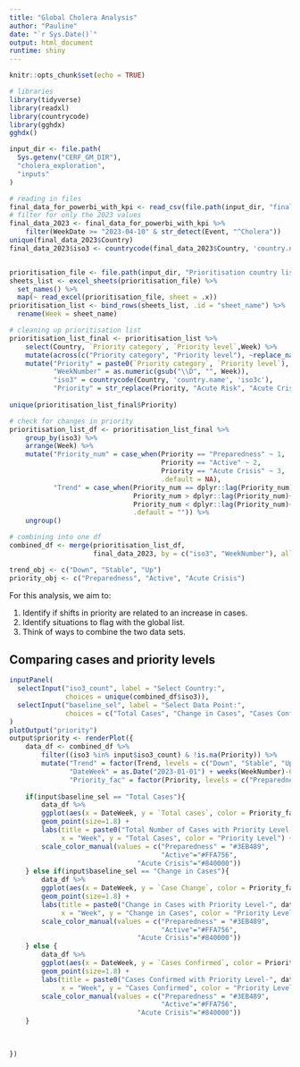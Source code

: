 ```yaml
---
title: "Global Cholera Analysis"
author: "Pauline"
date: "`r Sys.Date()`"
output: html_document
runtime: shiny
---
```


```r
knitr::opts_chunk$set(echo = TRUE)

# libraries
library(tidyverse)
library(readxl)
library(countrycode)
library(gghdx)
gghdx()

input_dir <- file.path(
  Sys.getenv("CERF_GM_DIR"),
  "cholera_exploration",
  "inputs"
)

# reading in files
final_data_for_powerbi_with_kpi <- read_csv(file.path(input_dir, "final_data_for_powerbi_with_kpi.csv"))
# filter for only the 2023 values
final_data_2023 <- final_data_for_powerbi_with_kpi %>%
    filter(WeekDate >= "2023-04-10" & str_detect(Event, "^Cholera"))
unique(final_data_2023$Country)
final_data_2023$iso3 <- countrycode(final_data_2023$Country, 'country.name', 'iso3c')


prioritisation_file <- file.path(input_dir, "Prioritisation country list.xlsx")
sheets_list <- excel_sheets(prioritisation_file) %>%
  set_names() %>%
  map(~ read_excel(prioritisation_file, sheet = .x))
prioritisation_list <- bind_rows(sheets_list, .id = "sheet_name") %>%
  rename(Week = sheet_name)

# cleaning up prioritisation list
prioritisation_list_final <- prioritisation_list %>%
    select(Country, `Priority category`, `Priority level`,Week) %>%
    mutate(across(c("Priority category", "Priority level"), ~replace_na(.,""))) %>%
    mutate("Priority" = paste0(`Priority category`, `Priority level`),
           "WeekNumber" = as.numeric(gsub("\\D", "", Week)),
           "iso3" = countrycode(Country, 'country.name', 'iso3c'),
           "Priority" = str_replace(Priority, "Acute Risk", "Acute Crisis"))
    
unique(prioritisation_list_final$Priority)

# check for changes in priority
prioritisation_list_df <- prioritisation_list_final %>%
    group_by(iso3) %>%
    arrange(Week) %>%
    mutate("Priority_num" = case_when(Priority == "Preparedness" ~ 1, 
                                      Priority == "Active" ~ 2, 
                                      Priority == "Acute Crisis" ~ 3, 
                                      .default = NA),
           "Trend" = case_when(Priority_num == dplyr::lag(Priority_num)~ "Stable",
                               Priority_num > dplyr::lag(Priority_num)~ "Up",
                               Priority_num < dplyr::lag(Priority_num)~ "Down",
                               .default = "")) %>%
    ungroup()

# combining into one df
combined_df <- merge(prioritisation_list_df, 
                     final_data_2023, by = c("iso3", "WeekNumber"), all = TRUE)

trend_obj <- c("Down", "Stable", "Up")
priority_obj <- c("Preparedness", "Active", "Acute Crisis")

```

For this analysis, we aim to:

1. Identify if shifts in priority are related to an increase in cases.
2. Identify situations to flag with the global list.
3. Think of ways to combine the two data sets.
 
 
## Comparing cases and priority levels 


```r
inputPanel(
  selectInput("iso3_count", label = "Select Country:",
              choices = unique(combined_df$iso3)),
  selectInput("baseline_sel", label = "Select Data Point:",
              choices = c("Total Cases", "Change in Cases", "Cases Confirmed"))
)
plotOutput("priority")
output$priority <- renderPlot({
    data_df <- combined_df %>%
        filter((iso3 %in% input$iso3_count) & !is.na(Priority)) %>%
        mutate("Trend" = factor(Trend, levels = c("Down", "Stable", "Up")),
               "DateWeek" = as.Date("2023-01-01") + weeks(WeekNumber)-6,
               "Priority_fac" = factor(Priority, levels = c("Preparedness", "Active", "Acute Crisis")))
    
    if(input$baseline_sel == "Total Cases"){
        data_df %>%
        ggplot(aes(x = DateWeek, y = `Total cases`, color = Priority_fac)) + 
        geom_point(size=1.8) +
        labs(title = paste0("Total Number of Cases with Priority Level-", data_df$Country.x[1]), 
             x = "Week", y = "Total Cases", color = "Priority Level") + 
        scale_color_manual(values = c("Preparedness" = "#3EB489",
                                      "Active"="#FFA756",
                                "Acute Crisis"="#840000"))
    } else if(input$baseline_sel == "Change in Cases"){
        data_df %>%
        ggplot(aes(x = DateWeek, y = `Case Change`, color = Priority_fac)) + 
        geom_point(size=1.8) +
        labs(title = paste0("Change in Cases with Priority Level-", data_df$Country.x[1]), 
             x = "Week", y = "Change in Cases", color = "Priority Level") + 
        scale_color_manual(values = c("Preparedness" = "#3EB489",
                                      "Active"="#FFA756",
                                "Acute Crisis"="#840000"))
    } else {
        data_df %>%
        ggplot(aes(x = DateWeek, y = `Cases Confirmed`, color = Priority_fac)) + 
        geom_point(size=1.8) +
        labs(title = paste0("Cases Confirmed with Priority Level-", data_df$Country.x[1]), 
             x = "Week", y = "Cases Confirmed", color = "Priority Level") + 
        scale_color_manual(values = c("Preparedness" = "#3EB489",
                                      "Active"="#FFA756",
                                "Acute Crisis"="#840000"))
    }
    
    

})
```
